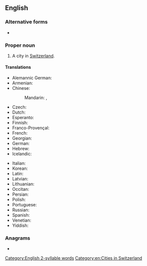 ==English==
{{wiki}}

===Alternative forms===
* {{l|en|Basle}}

===Proper noun===
{{en-proper noun}}

# A city in [[Switzerland]].

====Translations====
{{trans-top|city in Switzerland}}
* Alemannic German: {{t|gsw|Bàsel}}
* Armenian: {{t|hy|Բազել}}
* Chinese:
*: Mandarin: {{t+|cmn|巴塞爾}}, {{t+|cmn|巴塞尔|tr=Bāsài'ěr}}
* Czech: {{t+|cs|Basilej}}
* Dutch: {{t|nl|Bazel|n}}
* Esperanto: {{t|eo|Bazelo}}
* Finnish: {{t|fi|Basel}}
* Franco-Provençal: {{t|frp|Bâla}}
* French: {{t+|fr|Bâle|f}}
* Georgian: {{t|ka|ბაზელი}}
* German: {{t+|de|Basel|n}}
* Hebrew: {{t|he|באזל|tr=bazel}}
* Icelandic: {{t|is|Buslaraborg|f}}
{{trans-mid}}
* Italian: {{t+|it|Basilea|f}}
* Korean: {{t+|ko|바젤}}
* Latin: {{t|la|Basilea|f}}
* Latvian: {{t|lv|Bāzele|f}}
* Lithuanian: {{t|lt|Bazelis|m}}
* Occitan: {{t|oc|Basilèa|f}}
* Persian: {{t+|fa|بازل|tr=bázel|sc=fa-Arab}}
* Polish: {{t+|pl|Bazylea|f}}
* Portuguese: {{t+|pt|Basileia|f}}
* Russian: {{t+|ru|Ба́зель|m|tr=Bázɛlʹ}}
* Spanish: {{t+|es|Basilea}}
* Venetian: {{t|vec|Baxiłea|f}}
* Yiddish: {{t|yi|באַזל|n}}
{{trans-bottom}}

===Anagrams===
* {{anagrams|en|Ables|Basle|Blase|Bleas|Sabel|Sable|ables|albes|baels|bales|beals|blase|blasé|labes|sable|saleb}}

[[Category:English 2-syllable words]]
[[Category:en:Cities in Switzerland]]